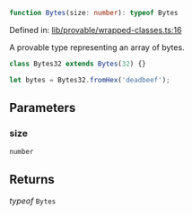 ```ts
function Bytes(size: number): typeof Bytes
```

Defined in: [lib/provable/wrapped-classes.ts:16](https://github.com/o1-labs/o1js/blob/df1ff77af12d7cbbed4a6167f02815fad4f0dceb/src/lib/provable/wrapped-classes.ts#L16)

A provable type representing an array of bytes.

```ts
class Bytes32 extends Bytes(32) {}

let bytes = Bytes32.fromHex('deadbeef');
```

## Parameters

### size

`number`

## Returns

*typeof* `Bytes`
